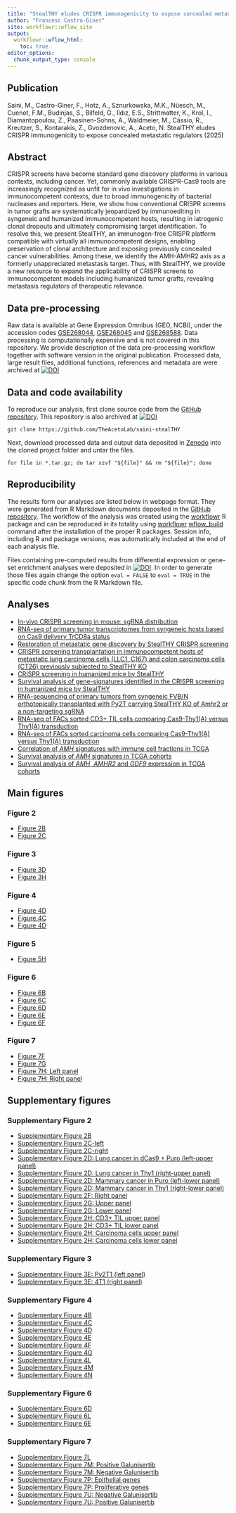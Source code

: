 ```yaml
---
title: "StealTHY eludes CRISPR immunogenicity to expose concealed metastatic regulators"
author: "Francesc Castro-Giner"
site: workflowr::wflow_site
output:
  workflowr::wflow_html:
    toc: true
editor_options:
  chunk_output_type: console
---
```


## Publication

Saini, M., Castro-Giner, F., Hotz, A., Sznurkowska, M.K., Nüesch, M., Cuenot, F.M., Budinjas, S., Bilfeld, G., Ildız, E.S., Strittmatter, K., Krol, I., Diamantopoulou, Z., Paasinen-Sohns, A., Waldmeier, M., Cássio, R., Kreutzer, S., Kontarakis, Z., Gvozdenovic, A., Aceto, N. StealTHY eludes CRISPR immunogenicity to expose concealed metastatic regulators (2025)


## Abstract

CRISPR screens have become standard gene discovery platforms in various contexts, including cancer. Yet, commonly available CRISPR-Cas9 tools are increasingly recognized as unfit for in vivo investigations in immunocompetent contexts, due to broad immunogenicity of bacterial nucleases and reporters. Here, we show how conventional CRISPR screens in tumor grafts are systematically jeopardized by immunoediting in syngeneic and humanized immunocompetent hosts, resulting in iatrogenic clonal dropouts and ultimately compromising target identification. To resolve this, we present StealTHY, an immunogen-free CRISPR platform compatible with virtually all immunocompetent designs, enabling preservation of clonal architecture and exposing previously concealed cancer vulnerabilities. Among these, we identify the AMH-AMHR2 axis as a formerly unappreciated metastasis target. Thus, with StealTHY, we provide a new resource to expand the applicability of CRISPR screens to immunocompetent models including humanized tumor grafts, revealing metastasis regulators of therapeutic relevance. 

## Data pre-processing

Raw data is available at Gene Expression Omnibus (GEO, NCBI), under the accession codes [GSE268044](https://www.ncbi.nlm.nih.gov/geo/query/acc.cgi?acc=GSE268044), [GSE268045](https://www.ncbi.nlm.nih.gov/geo/query/acc.cgi?acc=GSE268045) and [GSE268588](https://www.ncbi.nlm.nih.gov/geo/query/acc.cgi?acc=GSE268588). Data processing is computationally expensive and is not covered in this repository. We provide description of the data pre-processing workflow together with software version in the original publication. Processed data, large result files, additional functions, references and metadata are were archived at [![DOI](https://zenodo.org/doi/10.5281/zenodo.11208099.svg)](https://doi.org/10.5281/zenodo.11208099)

##  Data and code availability

To reproduce our analysis, first clone source code from the [GitHub repository](https://github.com/TheAcetoLab/saini-stealTHY). This repository is also archived at [![DOI](https://zenodo.org/badge/DOI/10.5281/zenodo.11288553.svg)](https://doi.org/10.5281/11288553)

    git clone https://github.com/TheAcetoLab/saini-stealTHY

Next, download processed data and output data deposited in [Zenodo](https://doi.org/10.5281/zenodo.11374563) into the cloned project folder and untar the files.

    for file in *.tar.gz; do tar xzvf "${file}" && rm "${file}"; done
    

## Reproducibility

The results form our analyses are listed below in webpage format. They were generated from R Markdown documents deposited in the [GitHub repository](https://github.com/TheAcetoLab/saini-stealTHY). The workflow of the analysis was created using the [workflowr](https://cran.r-project.org/web/packages/workflowr/index.html) R package and can be reproduced in its totality using [workflowr](https://cran.r-project.org/web/packages/workflowr/index.html) [wflow_build](https://jdblischak.github.io/workflowrBeta/reference/wflow_build.html) command after the installation of the proper R packages. Session info, including R and package versions, was automatically included at the end of each analysis file.

Files containing pre-computed results from differential expression or gene-set enrichment analyses were deposited in [![DOI](https://zenodo.org/badge/DOI/10.5281/zenodo.11374563.svg)](https://doi.org/10.5281/zenodo.11374563). In order to generate those files again change the option `eval = FALSE` to `eval = TRUE` in the specific code chunk from the R Markdown file.

## Analyses
-   [In-vivo CRISPR screening in mouse: sgRNA distribution](crispr-mm_2215_sgRNA-clonality.html)
-   [RNA-seq of primary tumor transcriptomes from syngeneic hosts based on Cas9 delivery TrCD8a status](rnaseq-tumor-bulk.html)
-   [Restoration of metastatic gene discovery by StealTHY CRISPR screening](crispr-mm_2215_sgRNA-StealTHY.html)
-   [CRISPR screening transplantation in immunocompetent hosts of metastatic lung carcinoma cells (LLC1, C167) and colon carcinoma cells (CT26) previously subjected to StealTHY KO](crispr-mm_2215_sgRNA-CMT167-LLC1-CT26.html)
-   [CRISPR screening in humanized mice by StealTHY](crispr-hsapiens_2180_sgRNA.html)
-   [Survival analysis of gene-signatures identified in the CRISPR screening in humanized mice by StealTHY](tcga_survival_crispr_hits_signatures.html)
-   [RNA-sequencing of primary tumors from syngeneic FVB/N orthotopically transplanted with Py2T carrying StealTHY KO of Amhr2 or a non-targeting sgRNA](rnaseq-amhr2_ko-deg.html)
-   [RNA-seq of FACs sorted CD3+ TIL cells comparing Cas9-Thy1(A) versus Thy1(A) transduction](rnaseq-tumor-facs-immune.html)
-   [RNA-seq of FACs sorted carcinoma cells comparing Cas9-Thy1(A) versus Thy1(A) transduction](rnaseq-tumor-facs-cancer.html)
-   [Correlation of *AMH* signatures with immune cell fractions in TCGA](tcga_immune_infiltrate_amhr2_ko_signatures.html)
-   [Survival analysis of *AMH* signatures in TCGA cohorts](tcga_survival_amhr2_ko_signatures.html)
-   [Survival analysis of *AMH*, *AMHR2* and *GDF9* expression in TCGA cohorts](tcga_survival_crispr_hits_genes.html)



## Main figures

### Figure 2
-   [Figure 2B](crispr-mm_2215_sgRNA-clonality.html#31_Figure_2B:_sgRNA_distribution_in_mice_transplanted_with_4T1_cells)
-   [Figure 2C](crispr-mm_2215_sgRNA-clonality.html#5_Figure_2C:_Representative_Müller_plots_of_4T1_in_syngeneic_recipients)
    
### Figure 3
-   [Figure 3D](rnaseq-tumor-bulk.html#Figure_3D_:_qRT-PCR_in_TrCD8a+_and_TrCD8a-)
-   [Figure 3H](rnaseq-tumor-bulk.html#Figure_3H:_Sample_distances_in_MVT1_models)

### Figure 4
-   [Figure 4D](crispr-mm_2215_sgRNA-StealTHY.html#sgRNA_distribution2)
-   [Figure 4C](crispr-mm_2215_sgRNA-StealTHY.html#Figure_4C_and_Supplementary_Figure_4F)
-   [Figure 4D](crispr-mm_2215_sgRNA-StealTHY.html#Figure_4D:_Proportion_of_non-expressed_hits)

### Figure 5   
-   [Figure 5H](crispr-hsapiens_2180_sgRNA.html#31_Figure_5H:_Muller_plots_for_huNSGs)

### Figure 6    
-   [Figure 6B](crispr-hsapiens_2180_sgRNA.html#sgRNA_distribution_by_condition_Primary_tumor)
-   [Figure 6C](crispr-hsapiens_2180_sgRNA.html#Figure_6C:_Volcano_plots_showing_genes_Lungs_over_Primary_Tumor_in_StealTHY_KO)
-   [Figure 6D](crispr-hsapiens_2180_sgRNA.html#Figure_6D:_Distribution_of_the_fold-change_of_Lungs_over_Primary_Tumor_in_huNSG_and_NSG_host)
-   [Figure 6E](tcga_survival_crispr_hits_signatures.html#Figure_6F:_Forest_plot_by_study)
-   [Figure 6F](tcga_survival_crispr_hits_signatures.html#Figure_6E:_Kaplan-Meier_plots)

### Figure 7    
-   [Figure 7F](rnaseq-amhr2_ko-deg.html#__531_Comparison_InVivo_AMHR2_KO_+_AMHR2_KO_culture–over–InVivo_Control_sgRNA_+_AMHR2_Control_culture_)
-   [Figure 7G](tcga_immune_infiltrate_amhr2_ko_signatures.html#4_Figure_7G:_Correlation_of_AMH_signatures_with_immune_cell_fractions_across_TCGA_cohorts_(Heatmaps))
-   [Figure 7H: Left panel](tcga_survival_amhr2_ko_signatures.html#Figure_7H_Right:_Pooled_Kaplan-Meier_plots_-_Optimal_cut-off)
-   [Figure 7H: Right panel](tcga_survival_amhr2_ko_signatures.html#Figure_7H_Left:_Forest_plot_by_study)
      

    
## Supplementary figures

### Supplementary Figure 2
-   [Supplementary Figure 2B](crispr-mm_2215_sgRNA-clonality.html#32_Supplementary_Figure_2B:_sgRNA_distribution_in_mice_transplanted_with_Py2T_and_MVT1_cells)
-   [Supplementary Figure 2C-left](crispr-mm_2215_sgRNA-clonality.html#41_Supplementary_Figure_2C_left_:_K-S_test_table)
-   [Supplementary Figure 2C-right](crispr-mm_2215_sgRNA-clonality.html#42_Supplementary_Figure_2C_right_:_Empirical_Cumulative_Density_Function_(ECDF)_plots)
-   [Supplementary Figure 2D: Lung cancer in dCas9 + Puro (left-upper panel)](crispr-mm_2215_sgRNA-clonality.html#21_Supplementary_Figure_2D_(left_upper))
-   [Supplementary Figure 2D: Lung cancer in Thy1 (right-upper panel)](crispr-mm_2215_sgRNA-clonality.html#22_Supplementary_Figure_2D_(right_upper))
-   [Supplementary Figure 2D: Mammary cancer in Puro (left-lower panel)](crispr-mm_2215_sgRNA-clonality.html#Supplementary_Figure_2D:_Metastasis_-_Puro_(left_lower))
-   [Supplementary Figure 2D: Mammary cancer in Thy1 (right-lower panel)](crispr-mm_2215_sgRNA-clonality.html#Supplementary_Figure_2D:_Metastasis_-_Thy1_(right_lower))
-   [Supplementary Figure 2F: Right panel](crispr-mm_2215_sgRNA-clonality.html#23_Supplementary_Figure_2F)
-   [Supplementary Figure 2G: Upper panel](rnaseq-tumor-bulk.html#Supplementary_Figure_2G_top:_Differential_expressed_genes_in_dCas9-Thy1_over_Thy1_transduction)
-   [Supplementary Figure 2G: Lower panel](rnaseq-tumor-bulk.html#Supplementary_Figure_2G_bottom:_Representative_gene-sets_enriched_in_dCas9-Thy1_over_Thy1_transduction)
-   [Supplementary Figure 2H: CD3+ TIL upper panel](rnaseq-tumor-facs-immune.html#41_Supplementary_Figure_2H_top_left:_Differential_expressed_genes_in_dCas9-Thy1_over_Thy1_transduction_in_sorted_CD3-positive_TILs)
-   [Supplementary Figure 2H: CD3+ TIL lower panel](rnaseq-tumor-facs-immune.html#51_Supplementary_Figure_2H_bottom_left:_Representative_gene-sets_enriched_in_dCas9-Thy1_over_Thy1_transduction) 
-   [Supplementary Figure 2H: Carcinoma cells upper panel](rnaseq-tumor-facs-cancer.html#41_Supplementary_Figure_2H_top_right:_Differential_expressed_genes_in_dCas9-Thy1_over_Thy1_transduction_in_sorted_carcinoma_cells)
-   [Supplementary Figure 2H: Carcinoma cells lower panel](rnaseq-tumor-facs-cancer.html#51_Supplementary_Figure_2H_bottom_right:_Representative_gene-sets_enriched_in_dCas9-Thy1_over_Thy1_transduction)  

### Supplementary Figure 3   
-   [Supplementary Figure 3E: Py2T1 (left panel)](rnaseq-tumor-bulk.html#Supplementary_figure_3E_left:_Sample_distances_in_Py2T_model)
-   [Supplementary Figure 3E: 4T1 (right panel)](rnaseq-tumor-bulk.html#Supplementary_figure_3E_right:_Sample_distances_in_4T1_model)

### Supplementary Figure 4  
-   [Supplementary Figure 4B](crispr-mm_2215_sgRNA-StealTHY.html#Supplementary_figure_4B:_sgRNA_distribution_in_mice_transplanted_with_4T1_cells_previously_subjected_to_StealTHY_KO)
-   [Supplementary Figure 4C](crispr-mm_2215_sgRNA-clonality.html#7_Supplementary_Figure_4C)
-   [Supplementary Figure 4D](crispr-mm_2215_sgRNA-StealTHY.html#Supplementary_Figure_4D_:_K-S_test_table)
-   [Supplementary Figure 4E](crispr-mm_2215_sgRNA-StealTHY.html#Supplementary_Figure_4E)
-   [Supplementary Figure 4F](crispr-mm_2215_sgRNA-StealTHY.html#Figure_4C_and_Supplementary_Figure_4F)
-   [Supplementary Figure 4G](crispr-mm_2215_sgRNA-StealTHY.html#Supplementary_figure_4G:_Proportion_of_non-expressed_hits)
-   [Supplementary Figure 4L](crispr-mm_2215_sgRNA-clonality.html#24_Supplementary_Figure_4L)
-   [Supplementary Figure 4M](crispr-mm_2215_sgRNA-CMT167-LLC1-CT26.html#Supplementary_figure_4M:_Differential_abundance_of_selected_genes)
-   [Supplementary Figure 4N](crispr-mm_2215_sgRNA-CMT167-LLC1-CT26.html#Supplementary_figure_4N:_Muller_plots_of_selected_genes)
    
### Supplementary Figure 6
-   [Supplementary Figure 6D](crispr-hsapiens_2180_sgRNA.html#Supplementary_Figure_6D:_Fold-change_of_Lungs_over_Primary_Tumor_in_huNSG_and_NSG_host)
-   [Supplementary Figure 6L](tcga_survival_crispr_hits_genes.html#Supplementary_Figure_6L:_Forest_plot_by_study)
-   [Supplementary Figure 6E](tcga_survival_crispr_hits_genes.html#Supplementary_Figure_6E:_Kaplan-Meier_plots)

### Supplementary Figure 7     
-   [Supplementary Figure 7L](rnaseq-amhr2_ko-deg.html#Supplementary_Figure_7L)
-   [Supplementary Figure 7M: Positive Galunisertib](rnaseq-amhr2_ko-deg.html#Supplementary_Figure_7M_(Galunisertib_positive))
-   [Supplementary Figure 7M: Negative Galunisertib](rnaseq-amhr2_ko-deg.html#Mammary_epithelium_proliferation30)
-   [Supplementary Figure 7P: Epithelial genes](rnaseq-amhr2_ko-deg.html#EMT_regulators_and_targets)
-   [Supplementary Figure 7P: Proliferative genes](rnaseq-amhr2_ko-deg.html#Mammary_epithelium_proliferation)
-   [Supplementary Figure 7U: Negative Galunisertib](rnaseq-amhr2_ko-deg.html#Supplementary_Figure_7U_left)
-   [Supplementary Figure 7U: Positive Galunisertib](rnaseq-amhr2_ko-deg.html#Supplementary_Figure_7U_right_(Galunisertib_positive))

